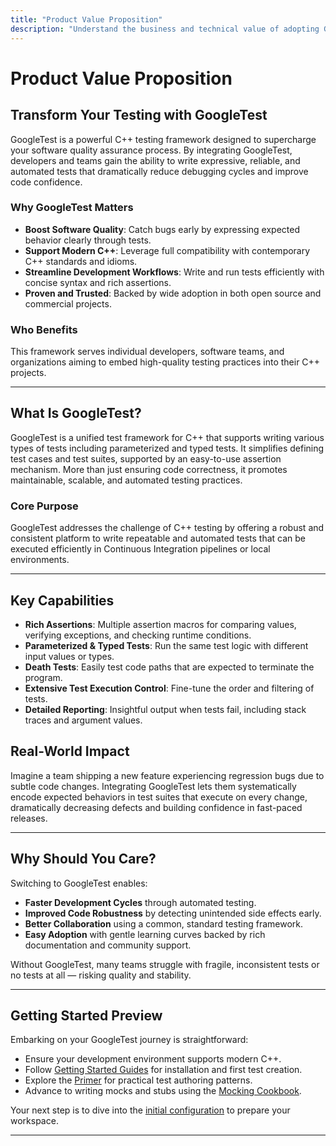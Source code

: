 ```yaml
---
title: "Product Value Proposition"
description: "Understand the business and technical value of adopting GoogleTest. Explore its robust feature set, its ability to improve software quality, support for modern C++ standards, and real-world adoption by leading open-source and commercial projects."
---
```


# Product Value Proposition

## Transform Your Testing with GoogleTest

GoogleTest is a powerful C++ testing framework designed to supercharge your software quality assurance process. By integrating GoogleTest, developers and teams gain the ability to write expressive, reliable, and automated tests that dramatically reduce debugging cycles and improve code confidence.

### Why GoogleTest Matters

- **Boost Software Quality**: Catch bugs early by expressing expected behavior clearly through tests.
- **Support Modern C++**: Leverage full compatibility with contemporary C++ standards and idioms.
- **Streamline Development Workflows**: Write and run tests efficiently with concise syntax and rich assertions.
- **Proven and Trusted**: Backed by wide adoption in both open source and commercial projects.

### Who Benefits

This framework serves individual developers, software teams, and organizations aiming to embed high-quality testing practices into their C++ projects.

---

## What Is GoogleTest?

GoogleTest is a unified test framework for C++ that supports writing various types of tests including parameterized and typed tests. It simplifies defining test cases and test suites, supported by an easy-to-use assertion mechanism. More than just ensuring code correctness, it promotes maintainable, scalable, and automated testing practices.

### Core Purpose

GoogleTest addresses the challenge of C++ testing by offering a robust and consistent platform to write repeatable and automated tests that can be executed efficiently in Continuous Integration pipelines or local environments.

---

## Key Capabilities

- **Rich Assertions**: Multiple assertion macros for comparing values, verifying exceptions, and checking runtime conditions.
- **Parameterized & Typed Tests**: Run the same test logic with different input values or types.
- **Death Tests**: Easily test code paths that are expected to terminate the program.
- **Extensive Test Execution Control**: Fine-tune the order and filtering of tests.
- **Detailed Reporting**: Insightful output when tests fail, including stack traces and argument values.

## Real-World Impact

Imagine a team shipping a new feature experiencing regression bugs due to subtle code changes. Integrating GoogleTest lets them systematically encode expected behaviors in test suites that execute on every change, dramatically decreasing defects and building confidence in fast-paced releases.

---

## Why Should You Care?

Switching to GoogleTest enables:

- **Faster Development Cycles** through automated testing.
- **Improved Code Robustness** by detecting unintended side effects early.
- **Better Collaboration** using a common, standard testing framework.
- **Easy Adoption** with gentle learning curves backed by rich documentation and community support.

Without GoogleTest, many teams struggle with fragile, inconsistent tests or no tests at all — risking quality and stability.

---

## Getting Started Preview

Embarking on your GoogleTest journey is straightforward:

- Ensure your development environment supports modern C++.
- Follow [Getting Started Guides](/getting-started) for installation and first test creation.
- Explore the [Primer](/guides/getting-started/test-structure) for practical test authoring patterns.
- Advance to writing mocks and stubs using the [Mocking Cookbook](/guides/practical-testing-patterns/mock-strictness).

Your next step is to dive into the [initial configuration](/getting-started/first-test-experience/initial-configuration) to prepare your workspace.

---
